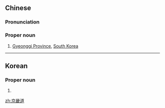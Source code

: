 ==Chinese==
{{zh-forms|type=21}}

===Pronunciation===
{{zh-pron
|m=Jīngjīdào
|c=ging1 gei1 dou6
|cat=pn
}}

===Proper noun===
{{zh-proper noun}}

# [[w:Gyeonggi Province|Gyeonggi Province]], [[South Korea]]

----

==Korean==
{{ko-hanjatab}}

===Proper noun===
{{ko-proper noun|hj|hangeul=경기도}}

# {{hanja form of|경기도|[[w:Gyeonggi Province|Gyeonggi Province]], [[South Korea]]}}

[[zh:京畿道]]